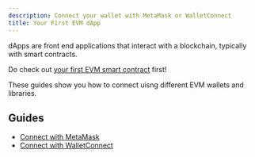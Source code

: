 ```yaml
---
description: Connect your wallet with MetaMask or WalletConnect
title: Your First EVM dApp
---
```


dApps are front end applications that interact with a blockchain,
typically with smart contracts.

Do check out [your first EVM smart contract](../smart-contracts/README.md) first!

These guides show you how to connect uisng different EVM wallets and libraries.

## Guides

* [Connect with MetaMask](./connect-with-metamask.md)
* [Connect with WalletConnect](./connect-with-walletconnect.md)
